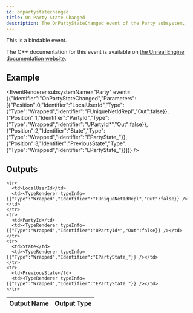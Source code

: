 ```yaml
---
id: onpartystatechanged
title: On Party State Changed
description: The OnPartyStateChanged event of the Party subsystem.
---
```



This is a bindable event.

The C++ documentation for this event is available on [the Unreal Engine documentation website](https://dev.epicgames.com/documentation/en-us/unreal-engine/API/Plugins/OnlineSubsystem/Interfaces/IOnlineParty/).

## Example

<EventRenderer subsystemName="Party" event={{"Identifier":"OnPartyStateChanged","Parameters":[{"Position":0,"Identifier":"LocalUserId","Type":{"Type":"Wrapped","Identifier":"FUniqueNetIdRepl","Out":false}},{"Position":1,"Identifier":"PartyId","Type":{"Type":"Wrapped","Identifier":"UPartyId*","Out":false}},{"Position":2,"Identifier":"State","Type":{"Type":"Wrapped","Identifier":"EPartyState_"}},{"Position":3,"Identifier":"PreviousState","Type":{"Type":"Wrapped","Identifier":"EPartyState_"}}]}} />

## Outputs


<table>
  <thead>
    <tr>
      <th>Output Name</th>
      <th>Output Type</th>
    </tr>
  </thead>
  <tbody>
    
    <tr>
      <td>LocalUserId</td>
      <td><TypeRenderer typeInfo={{"Type":"Wrapped","Identifier":"FUniqueNetIdRepl","Out":false}} /></td>
    </tr>
    <tr>
      <td>PartyId</td>
      <td><TypeRenderer typeInfo={{"Type":"Wrapped","Identifier":"UPartyId*","Out":false}} /></td>
    </tr>
    <tr>
      <td>State</td>
      <td><TypeRenderer typeInfo={{"Type":"Wrapped","Identifier":"EPartyState_"}} /></td>
    </tr>
    <tr>
      <td>PreviousState</td>
      <td><TypeRenderer typeInfo={{"Type":"Wrapped","Identifier":"EPartyState_"}} /></td>
    </tr>
  </tbody>
</table>


